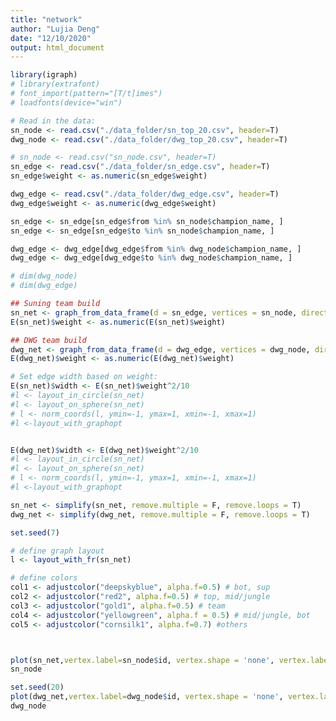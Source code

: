 ```yaml
---
title: "network"
author: "Lujia Deng"
date: "12/10/2020"
output: html_document
---
```


```r
library(igraph)
# library(extrafont)
# font_import(pattern="[T/t]imes")
# loadfonts(device="win")
```

```r
# Read in the data:
sn_node <- read.csv("./data_folder/sn_top_20.csv", header=T)
dwg_node <- read.csv("./data_folder/dwg_top_20.csv", header=T)

# sn_node <- read.csv("sn_node.csv", header=T)
sn_edge <- read.csv("./data_folder/sn_edge.csv", header=T)
sn_edge$weight <- as.numeric(sn_edge$weight)

dwg_edge <- read.csv("./data_folder/dwg_edge.csv", header=T)
dwg_edge$weight <- as.numeric(dwg_edge$weight)

sn_edge <- sn_edge[sn_edge$from %in% sn_node$champion_name, ]
sn_edge <- sn_edge[sn_edge$to %in% sn_node$champion_name, ]

dwg_edge <- dwg_edge[dwg_edge$from %in% dwg_node$champion_name, ]
dwg_edge <- dwg_edge[dwg_edge$to %in% dwg_node$champion_name, ]

# dim(dwg_node)
# dim(dwg_edge)
```


```r
## Suning team build
sn_net <- graph_from_data_frame(d = sn_edge, vertices = sn_node, directed = F)
E(sn_net)$weight <- as.numeric(E(sn_net)$weight)

## DWG team build
dwg_net <- graph_from_data_frame(d = dwg_edge, vertices = dwg_node, directed = F)
E(dwg_net)$weight <- as.numeric(E(dwg_net)$weight)

# Set edge width based on weight:
E(sn_net)$width <- E(sn_net)$weight^2/10
#l <- layout_in_circle(sn_net)
#l <- layout_on_sphere(sn_net)
# l <- norm_coords(l, ymin=-1, ymax=1, xmin=-1, xmax=1)
#l <-layout_with_graphopt


E(dwg_net)$width <- E(dwg_net)$weight^2/10
#l <- layout_in_circle(sn_net)
#l <- layout_on_sphere(sn_net)
# l <- norm_coords(l, ymin=-1, ymax=1, xmin=-1, xmax=1)
#l <-layout_with_graphopt

sn_net <- simplify(sn_net, remove.multiple = F, remove.loops = T)
dwg_net <- simplify(dwg_net, remove.multiple = F, remove.loops = T)

```

```r
set.seed(7)

# define graph layout
l <- layout_with_fr(sn_net)

# define colors
col1 <- adjustcolor("deepskyblue", alpha.f=0.5) # bot, sup
col2 <- adjustcolor("red2", alpha.f=0.5) # top, mid/jungle
col3 <- adjustcolor("gold1", alpha.f=0.5) # team
col4 <- adjustcolor("yellowgreen", alpha.f = 0.5) # mid/jungle, bot
col5 <- adjustcolor("cornsilk1", alpha.f=0.7) #others



plot(sn_net,vertex.label=sn_node$id, vertex.shape = 'none', vertex.label.color="black", vertex.label.font=1, vertex.label.cex=1, layout=l*0.6, vertex.size=10, edge.color=adjustcolor(1, alpha.f = 0.075), mark.groups=list(c(2,8), c(1,9), c(2,12),c(2,5), c(9,16), c(10,11), c(1,3,6), c(4,8), c(7,13)), mark.col=c(col5, col5, col5, col1, col1, col1, col2, col4,col4), mark.expand=5, mark.border=NA, margin=-0.07, main="Suning Top 20 Picked Champions")
sn_node
```
```r
set.seed(20)
plot(dwg_net,vertex.label=dwg_node$id, vertex.shape = 'none', vertex.label.color="black", vertex.label.font=1, vertex.label.cex=1, layout=l*0.6, vertex.size=10, edge.color=adjustcolor(1, alpha.f = 0.075), mark.groups=list(c(1,2,4,17), c(16, 19), c(5,11), c(2,9)), mark.col=c(col3, col2, col1, col4), mark.expand = 5,mark.border=NA, margin=-0.07, main="DWG Top 20 Picked Champions")
dwg_node
```